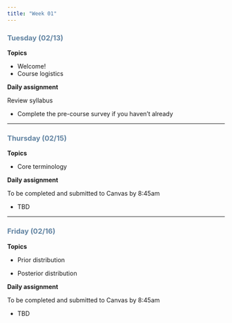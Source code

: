 ```yaml
---
title: "Week 01"
---
```


::: {style="color: #6284a2"}
### Tuesday (02/13)
:::

**Topics**

-   Welcome!
-   Course logistics

**Daily assignment**

Review syllabus

-   Complete the pre-course survey if you haven't already

------------------------------------------------------------------------

::: {style="color: #6284a2"}
### Thursday (02/15)
:::

**Topics**

-   Core terminology

**Daily assignment**

To be completed and submitted to Canvas by 8:45am

-   TBD

------------------------------------------------------------------------

::: {style="color: #6284a2"}
### Friday (02/16)
:::

**Topics**

-   Prior distribution

-   Posterior distribution

**Daily assignment**

To be completed and submitted to Canvas by 8:45am

-   TBD
